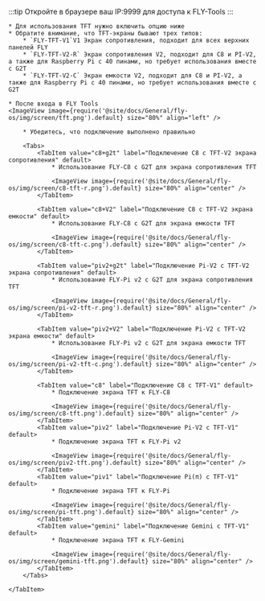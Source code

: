 :::tip
Откройте в браузере ваш IP:9999 для доступа к FLY-Tools
:::

    * Для использования TFT нужно включить опцию ниже
    * Обратите внимание, что TFT-экраны бывают трех типов:
        * `FLY-TFT-V1`V1 Экран сопротивления, подходит для всех верхних панелей FLY
        * `FLY-TFT-V2-R` Экран сопротивления V2, подходит для C8 и PI-V2, а также для Raspberry Pi с 40 пинами, но требует использования вместе с G2T
        * `FLY-TFT-V2-C` Экран емкости V2, подходит для C8 и PI-V2, а также для Raspberry Pi с 40 пинами, но требует использования вместе с G2T

    * После входа в FLY Tools
    <ImageView image={require('@site/docs/General/fly-os/img/screen/tft.png').default} size="80%" align="left" />

<Tabs>
    <TabItem value="TFT" label="Подключение TFT" default>

        * Убедитесь, что подключение выполнено правильно

        <Tabs>
            <TabItem value="c8+g2t" label="Подключение C8 с TFT-V2 экрана сопротивления" default>
                * Использование FLY-C8 с G2T для экрана сопротивления TFT

                <ImageView image={require('@site/docs/General/fly-os/img/screen/c8-tft-r.png').default} size="80%" align="center" />
            </TabItem>

            <TabItem value="c8+V2" label="Подключение C8 с TFT-V2 экрана емкости" default>
                * Использование FLY-C8 с G2T для экрана емкости TFT

                <ImageView image={require('@site/docs/General/fly-os/img/screen/c8-tft-c.png').default} size="80%" align="center" />
            </TabItem>

            <TabItem value="piv2+g2t" label="Подключение Pi-V2 с TFT-V2 экрана сопротивления" default>
                * Использование FLY-Pi v2 с G2T для экрана сопротивления TFT

                <ImageView image={require('@site/docs/General/fly-os/img/screen/pi-v2-tft-r.png').default} size="80%" align="center" />
            </TabItem>

            <TabItem value="piv2+V2" label="Подключение Pi-V2 с TFT-V2 экрана емкости" default>
                * Использование FLY-Pi v2 с G2T для экрана емкости TFT

                <ImageView image={require('@site/docs/General/fly-os/img/screen/pi-v2-tft-c.png').default} size="80%" align="center" />
            </TabItem>

            <TabItem value="c8" label="Подключение C8 с TFT-V1" default>
                * Подключение экрана TFT к FLY-C8

                <ImageView image={require('@site/docs/General/fly-os/img/screen/c8-tft.png').default} size="80%" align="center" />
            </TabItem>
            <TabItem value="piv2" label="Подключение Pi-V2 с TFT-V1" default>
                * Подключение экрана TFT к FLY-Pi v2

                <ImageView image={require('@site/docs/General/fly-os/img/screen/piv2-tft.png').default} size="80%" align="center" />
            </TabItem>
            <TabItem value="piv1" label="Подключение Pi(π) с TFT-V1" default>
                * Подключение экрана TFT к FLY-Pi

                <ImageView image={require('@site/docs/General/fly-os/img/screen/pi-tft.png').default} size="80%" align="center" />
            </TabItem>
            <TabItem value="gemini" label="Подключение Gemini с TFT-V1" default>
                * Подключение экрана TFT к FLY-Gemini
                
                <ImageView image={require('@site/docs/General/fly-os/img/screen/gemini-tft.png').default} size="80%" align="center" />
            </TabItem>
        </Tabs>

    </TabItem>
</Tabs>